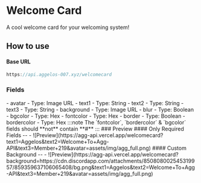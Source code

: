 # Welcome Card
A cool welcome card for your welcoming system!
## How to use
#### Base URL 
```js
https://api.aggelos-007.xyz/welcomecard
```
### Fields

<Tabs>
  <TabItem value="required" label="Required">
    - avatar
        - Type: Image URL
  </TabItem>
  <TabItem value="optional" label="Optional">
    - text1
        - Type: String
    - text2
        - Type: String
    - text3
        - Type: String
    - background 
        - Type: Image URL
    - blur 
        - Type: Boolean
    - bgcolor 
        - Type: Hex
    - fontcolor
        -  Type: Hex
    - border
        - Type: Boolean
    - bordercolor
        - Type: Hex
:::note
    The `fontcolor`, `bordercolor` & `bgcolor` fields should **not** contain **#**
:::
    </TabItem>
</Tabs>
### Preview

<BrowserWindow url="https://api.aggelos-007.xyz/welcomecard?text1=Aggelos&text2=Welcome+To+Agg-API&text3=Member+219&avatar=assets/img/agg_full.png">
  #### Only Required Fields
  -- -
  ![Preview](https://agg-api.vercel.app/welcomecard?text1=Aggelos&text2=Welcome+To+Agg-API&text3=Member+219&avatar=assets/img/agg_full.png)
</BrowserWindow>

<BrowserWindow url="https://api.aggelos-007.xyz/welcomecard?background=https://cdn.discordapp.com/attachments/850808002545319957/859359637106065408/bg.png&text1=Aggelos&text2=Welcome+To+Agg-API&text3=Member+219&avatar=assets/img/agg_full.png">
  #### Custom Background
  -- -
  ![Preview](https://agg-api.vercel.app/welcomecard?background=https://cdn.discordapp.com/attachments/850808002545319957/859359637106065408/bg.png&text1=Aggelos&text2=Welcome+To+Agg-API&text3=Member+219&avatar=assets/img/agg_full.png)
</BrowserWindow>